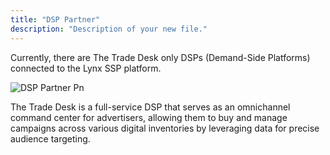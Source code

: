 ```yaml
---
title: "DSP Partner"
description: "Description of your new file."
---
```


Currently, there are The Trade Desk only DSPs (Demand-Side Platforms) connected to the Lynx SSP platform.

![DSP Partner Pn](/images/programmatic/DSPPartner.png)

<p></p>

<Card title="The Trade Desk " href="https://www.thetradedesk.com/">
  The Trade Desk is a full-service DSP that serves as an omnichannel command center for advertisers, allowing them to buy and manage campaigns across various digital inventories by leveraging data for precise audience targeting. 
</Card>